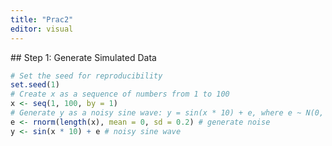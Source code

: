 ```yaml
---
title: "Prac2"
editor: visual
---
```


\## Step 1: Generate Simulated Data\

```r
# Set the seed for reproducibility
set.seed(1)
# Create x as a sequence of numbers from 1 to 100
x <- seq(1, 100, by = 1)
# Generate y as a noisy sine wave: y = sin(x * 10) + e, where e ~ N(0, 0.2^2)
e <- rnorm(length(x), mean = 0, sd = 0.2) # generate noise
y <- sin(x * 10) + e # noisy sine wave
```
